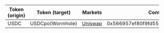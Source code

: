 | Token (origin) | Token (target)   | Markets                                                                                                             | Contract address                           |
| -------------- | ---------------- | ------------------------------------------------------------------------------------------------------------------- | ------------------------------------------ |
| USDC           | USDCpo(Wormhole) | [Uniswap](https://app.uniswap.org/#/swap?exactField=input&inputCurrency=0x566957ef80f9fd5526cd2bef8be67035c0b81130) | 0x566957ef80f9fd5526cd2bef8be67035c0b81130 |
